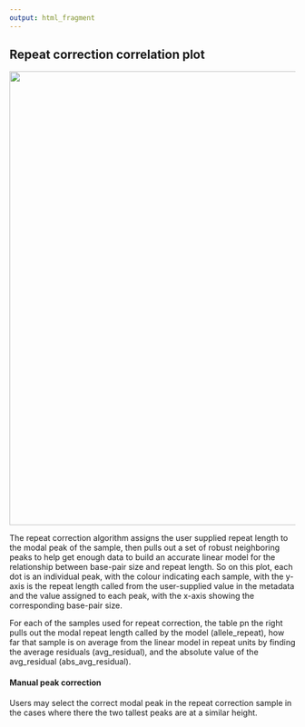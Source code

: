 ```yaml
---
output: html_fragment
---
```

## Repeat correction correlation plot

![](Repeat_correction.PNG){width=800px}

The repeat correction algorithm assigns the user supplied repeat length to the modal peak of the sample, then pulls out a set of robust neighboring peaks to help get enough data to build an accurate linear model for the relationship between base-pair size and repeat length. So on this plot, each dot is an individual peak, with the colour indicating each sample, with the y-axis is the repeat length called from the user-supplied value in the metadata and the value assigned to each peak, with the x-axis showing the corresponding base-pair size.

For each of the samples used for repeat correction, the table pn the right pulls out the modal repeat length called by the model (allele_repeat), how far that sample is on average from the linear model in repeat units by finding the average residuals (avg_residual), and the absolute value of the avg_residual (abs_avg_residual).

#### Manual peak correction
Users may select the correct modal peak in the repeat correction sample in the cases where there the two tallest peaks are at a similar height.
